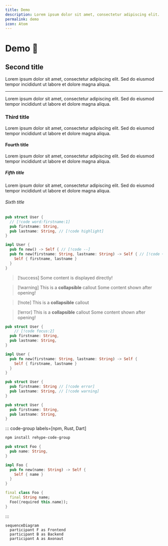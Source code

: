 ```yaml
---
title: Demo
description: Lorem ipsum dolor sit amet, consectetur adipiscing elit.
permalink: demo
icon: Atom
---
```

# Demo 🚀

## Second title

Lorem ipsum dolor sit amet, consectetur adipiscing elit. Sed do eiusmod tempor incididunt ut labore et dolore magna aliqua.

---

Lorem ipsum dolor sit amet, consectetur adipiscing elit. Sed do eiusmod tempor incididunt ut labore et dolore magna aliqua.

### Third title

Lorem ipsum dolor sit amet, consectetur adipiscing elit. Sed do eiusmod tempor incididunt ut labore et dolore magna aliqua.

#### Fourth title

Lorem ipsum dolor sit amet, consectetur adipiscing elit. Sed do eiusmod tempor incididunt ut labore et dolore magna aliqua.

##### Fifth title

Lorem ipsum dolor sit amet, consectetur adipiscing elit. Sed do eiusmod tempor incididunt ut labore et dolore magna aliqua.

###### Sixth title

```rust
pub struct User {
  // [!code word:firstname:1]
  pub firstname: String,
  pub lastname: String, // [!code highlight]
}

impl User {
  pub fn new() -> Self { // [!code --]
  pub fn new(firstname: String, lastname: String) -> Self { // [!code ++]
    Self { firstname, lastname }
  }
}
```

> [!success]
> Some content is displayed directly!

> [!warning] This is a **collapsible** callout
> Some content shown after opening!

> [!note] This is a **collapsible** callout

> [!error] This is a **collapsible** callout
> Some content shown after opening!

```rust
pub struct User {
    // [!code focus:2]
  pub firstname: String,
  pub lastname: String,
}

impl User {
  pub fn new(firstname: String, lastname: String) -> Self {
    Self { firstname, lastname }
  }
}
```

```rust
pub struct User {
  pub firstname: String // [!code error]
  pub lastname: String, // [!code warning]
}
```

```rust {1,3-4}
pub struct User {
  pub firstname: String,
  pub lastname: String,
}
```

::: code-group labels=[npm, Rust, Dart]

```bash
npm install rehype-code-group
```

```rust
pub struct Foo {
  pub name: String,
}

impl Foo {
  pub fn new(name: String) -> Self {
    Self { name }
  }
}
```

```dart
final class Foo {
  final String name;
  Foo({required this.name});
}
```

:::

```mermaid
sequenceDiagram
  participant F as Frontend
  participant B as Backend
  participant A as Axonaut
```
